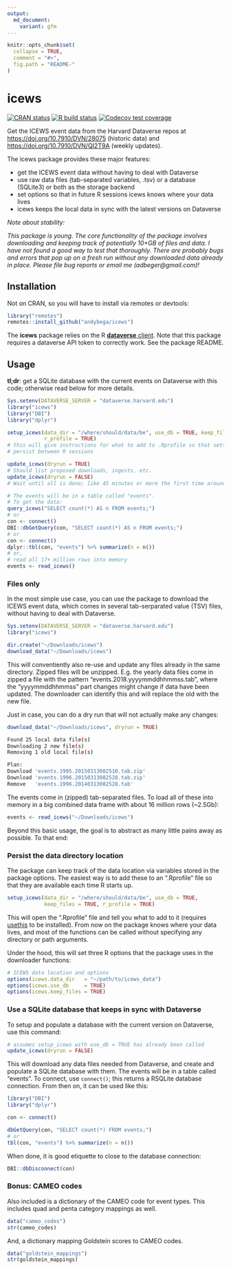```yaml
---
output:
  md_document:
    variant: gfm
---
```


<!-- README.md is generated from README.Rmd. Please edit that file -->

```r
knitr::opts_chunk$set(
  collapse = TRUE,
  comment = "#>",
  fig.path = "README-"
)
```

# icews

[![CRAN status](https://www.r-pkg.org/badges/version/icews)](https://cran.r-project.org/package=icews)
[![R build status](https://github.com/andybega/icews/workflows/R-CMD-check/badge.svg)](https://github.com/andybega/icews/actions)
[![Codecov test coverage](https://codecov.io/gh/andybega/icews/branch/master/graph/badge.svg)](https://codecov.io/gh/andybega/icews?branch=master)

Get the ICEWS event data from the Harvard Dataverse repos at [https://doi.org/10.7910/DVN/28075](https://dataverse.harvard.edu/dataset.xhtml?persistentId=doi:10.7910/DVN/28075) (historic data) and [https://doi.org/10.7910/DVN/QI2T9A](https://dataverse.harvard.edu/dataset.xhtml?persistentId=doi:10.7910/DVN/QI2T9A) (weekly updates).

The icews package provides these major features:

- get the ICEWS event data without having to deal with Dataverse
- use raw data files (tab-separated variables, .tsv) or a database (SQLite3) or both as the storage backend
- set options so that in future R sessions icews knows where your data lives
- icews keeps the local data in sync with the latest versions on Dataverse

*Note about stability:*

*This package is young. The core functionality of the package involves downloading and keeping track of potentially 10+GB of files and data. I have not found a good way to test that thoroughly. There are probably bugs and errors that pop up on a fresh run without any downloaded data already in place. Please file bug reports or email me (adbeger@gmail.com)!*

## Installation

Not on CRAN, so you will have to install via remotes or devtools:

```r
library("remotes")
remotes::install_github("andybega/icews")
```

The **icews** package relies on the R [**dataverse** client](https://github.com/IQSS/dataverse-client-r). Note that this package requires a dataverse API token to correctly work. See the package README. 

## Usage

**tl;dr**: get a SQLite database with the current events on Dataverse with this code; otherwise read below for more details. 

```r
Sys.setenv(DATAVERSE_SERVER = "dataverse.harvard.edu")
library("icews")
library("DBI")
library("dplyr")

setup_icews(data_dir = "/where/should/data/be", use_db = TRUE, keep_files = TRUE,
            r_profile = TRUE)
# this will give instructions for what to add to .Rprofile so that settings
# persist between R sessions

update_icews(dryrun = TRUE)
# Should list proposed downloads, ingests, etc.
update_icews(dryrun = FALSE)
# Wait until all is done; like 45 minutes or more the first time around

# The events will be in a table called "events". 
# To get the data:
query_icews("SELECT count(*) AS n FROM events;")
# or
con <- connect()
DBI::dbGetQuery(con, "SELECT count(*) AS n FROM events;")
# or
con <- connect()
dplyr::tbl(con, "events") %>% summarize(n = n())
# or, 
# read all 17+ million rows into memory
events <- read_icews()
```


### Files only

In the most simple use case, you can use the package to download the ICEWS event data, which comes in several tab-serparated value (TSV) files, without having to deal with Dataverse. 

```r
Sys.setenv(DATAVERSE_SERVER = "dataverse.harvard.edu")
library("icews")

dir.create("~/Downloads/icews")
download_data("~/Downloads/icews")
```

This will conventiently also re-use and update any files already in the same directory. Zipped files will be unzipped. E.g. the yearly data files come in zipped a file with the pattern "events.2018.yyyymmddhhmmss.tab", where the "yyyymmddhhmmss" part changes might change if data have been updated. The downloader can identify this and will replace the old with the new file. 

Just in case, you can do a dry run that will not actually make any changes:

```r
download_data("~/Downloads/icews", dryrun = TRUE)
```

```bash
Found 25 local data file(s)
Downloading 2 new file(s)
Removing 1 old local file(s)

Plan:
Download 'events.1995.20150313082510.tab.zip'
Download 'events.1996.20150313082528.tab.zip'
Remove   'events.1996.20140313082528.tab'
```

The events come in (zipped) tab-separated files. To load all of these into memory in a big combined data frame with about 16 million rows (~2.5Gb):

```r
events <- read_icews("~/Downloads/icews")
```

Beyond this basic usage, the goal is to abstract as many little pains away as possible. To that end: 

### Persist the data directory location

The package can keep track of the data location via variables stored in the package options. The easiest way is to add these to an ".Rprofile" file so that they are available each time R starts up.

```r
setup_icews(data_dir = "/where/should/data/be", use_db = TRUE, 
            keep_files = TRUE, r_profile = TRUE)
```

This will open the ".Rprofile" file and tell you what to add to it (requires [usethis](https://cran.r-project.org/package=usethis) to be installed). From now on the package knows where your data lives, and most of the functions can be called without specifying any directory or path arguments.  

Under the hood, this will set three R options that the package uses in the downloader functions:

```r
# ICEWS data location and options
options(icews.data_dir   = "~/path/to/icews_data")
options(icews.use_db     = TRUE)
options(icews.keep_files = TRUE)
```

### Use a SQLite database that keeps in sync with Dataverse

To setup and populate a database with the current version on Dataverse, use this command:

```r
# assumes setup_icews with use_db = TRUE has already been called
update_icews(dryrun = FALSE)
```

This will download any data files needed from Dataverse, and create and populate a SQLite database with them. The events will be in a table called "events". To connect, use `connect()`; this returns a RSQLite database connection. From then on, it can be used like this:

```r
library("DBI")
library("dplyr")

con <- connect()

dbGetQuery(con, "SELECT count(*) FROM events;")
# or
tbl(con, "events") %>% summarize(n = n())
```

When done, it is good etiquette to close to the database connection:

```r
DBI::dbDisconnect(con)
```

### Bonus: CAMEO codes

Also included is a dictionary of the CAMEO code for event types. This includes quad and penta category mappings as well. 

```r
data("cameo_codes")
str(cameo_codes)
```

And, a dictionary mapping Goldstein scores to CAMEO codes. 

```r
data("goldstein_mappings")
str(goldstein_mappings)
```

